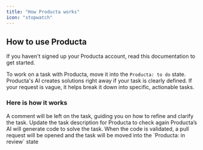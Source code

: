 ```yaml
---
title: "How Producta works"
icon: "stopwatch"
---
```


## How to use Producta

<Tip>
  If you haven't signed up your Producta account, read this documentation to get started.
</Tip>

To work on a task with Producta, move it into the `Producta: to do` state. Producta's AI creates solutions right away if your task is clearly defined. If your request is vague, it helps break it down into specific, actionable tasks.

### Here is how it works

<Accordion title="If the task needs refinement:" defaultOpen={false}>
  A comment will be left on the task, guiding you on how to refine and clarify the task. Update the task description for Producta to check again
</Accordion>

<Accordion title="New Accordion" defaultOpen={true}>
  Producta’s AI will generate code to solve the task. When the code is validated, a pull request will be opened and the task will be moved into the `Producta: in review` state
</Accordion>

###